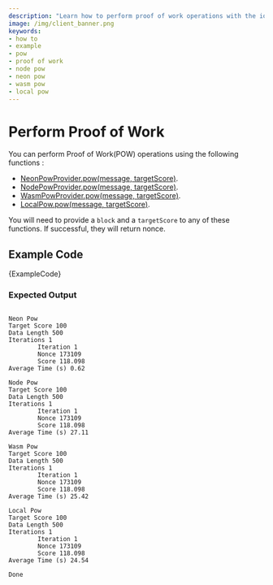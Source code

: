 ```yaml
---
description: "Learn how to perform proof of work operations with the iota.js client library."
image: /img/client_banner.png
keywords:
- how to
- example
- pow
- proof of work
- node pow
- neon pow
- wasm pow
- local pow
---
```




# Perform Proof of Work

You can perform Proof of Work(POW) operations using the following functions :

* [NeonPowProvider.pow(message, targetScore)](../references/pow-neon/classes/NeonPowProvider.md#pow).
* [NodePowProvider.pow(message, targetScore)](../references/pow-node/classes/NodePowProvider.md#pow).
* [WasmPowProvider.pow(message, targetScore)](../references/pow-wasm/classes/WasmPowProvider#pow).
* [LocalPow.pow(message, targetScore)](../references/client/classes/LocalPowProvider#pow).

You will need to provide a `block` and a `targetScore` to any of these functions.  If successful, they will return nonce.

## Example Code

<CodeBlock className="language-javascript">
    {ExampleCode}
</CodeBlock>

### Expected Output

```plaintext

Neon Pow
Target Score 100
Data Length 500
Iterations 1
        Iteration 1
        Nonce 173109
        Score 118.098
Average Time (s) 0.62

Node Pow
Target Score 100
Data Length 500
Iterations 1
        Iteration 1
        Nonce 173109
        Score 118.098
Average Time (s) 27.11

Wasm Pow
Target Score 100
Data Length 500
Iterations 1
        Iteration 1
        Nonce 173109
        Score 118.098
Average Time (s) 25.42

Local Pow
Target Score 100
Data Length 500
Iterations 1
        Iteration 1
        Nonce 173109
        Score 118.098
Average Time (s) 24.54

Done
```